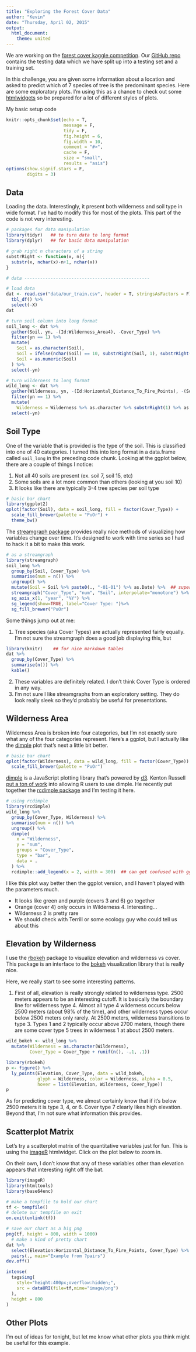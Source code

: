 ```yaml
---
title: "Exploring the Forest Cover Data"
author: "Kevin"
date: "Thursday, April 02, 2015"
output: 
  html_document:
    theme: united
---
```


We are working on the [forest cover kaggle competition](http://www.kaggle.com/c/forest-cover-type-predictionhttp://www.kaggle.com/c/forest-cover-type-prediction).  Our [GitHub repo](https://github.com/mdlerch/forest_cover) contains the testing data which we have split up into a testing set and a training set.

In this challenge, you are given some information about a location and asked to predict which of 7 species of tree is the predominant species.  Here are some exploratory plots.  I'm using this as a chance to check out some [htmlwidgets](http://htmlwidgets.org/) so be prepared for a lot of different styles of plots.

My basic setup code

```r
knitr::opts_chunk$set(echo = T, 
                      message = F, 
                      tidy = F, 
                      fig.height = 6, 
                      fig.width = 10, 
                      comment = "#>", 
                      cache = F, 
                      size = "small", 
                      results = "asis")
options(show.signif.stars = F, 
        digits = 3)
```

## Data

Loading the data.  Interestingly, it present both wilderness and soil type in wide format.  I've had to modify this for most of the plots.  This part of the code is not very interesting.

```r
# packages for data manipulation
library(tidyr)   ## to turn data to long format
library(dplyr)   ## for basic data manipulation

# grab right n characters of a string
substrRight <- function(x, n){
  substr(x, nchar(x)-n+1, nchar(x))
}

# data ------------------------------------------------

# load data
dat <- read.csv("data/our_train.csv", header = T, stringsAsFactors = F) %>% 
  tbl_df() %>% 
  select(-X)
dat

# turn soil column into long format
soil_long <- dat %>% 
  gather(Soil, yn, -(Id:Wilderness_Area4), -Cover_Type) %>% 
  filter(yn == 1) %>% 
  mutate(
    Soil = as.character(Soil), 
    Soil = ifelse(nchar(Soil) == 10, substrRight(Soil, 1), substrRight(Soil, 2)), 
    Soil = as.numeric(Soil)
  ) %>% 
  select(-yn)

# turn wilderness to long format 
wild_long <- dat %>% 
  gather(Wilderness, yn, -(Id:Horizontal_Distance_To_Fire_Points), -(Soil_Type1:Soil_Type40), -Cover_Type) %>%
  filter(yn == 1) %>% 
  mutate(
    Wilderness = Wilderness %>% as.character %>% substrRight(1) %>% as.numeric) %>% 
  select(-yn)
```

## Soil Type

One of the variable that is provided is the type of the soil.  This is classified into one of 40 categories.  I turned this into long format in a data.frame called `soil_long` in the preceding code chunk.  Looking at the ggplot below, there are a couple of things I notice:

1. Not all 40 soils are present (ex. soil 7, soil 15, etc)
2. Some soils are a lot more common than others (looking at you soil 10)
3. It looks like there are typically 3-4 tree species per soil type

```r
# basic bar chart
library(ggplot2)
qplot(factor(Soil), data = soil_long, fill = factor(Cover_Type)) + 
  scale_fill_brewer(palette = "PuOr") + 
  theme_bw()
```

The [streamgraph package](https://github.com/hrbrmstr/streamgraph) provides really nice methods of visualizing how variables change over time.  It's designed to work with time series so I had to hack it a bit to make this work.

```r
# as a streamgraph
library(streamgraph)
soil_long %>% 
  group_by(Soil, Cover_Type) %>% 
  summarise(num = n()) %>% 
  ungroup() %>% 
  mutate(Soil = Soil %>% paste0(., "-01-01") %>% as.Date) %>%  ## super cheesy
  streamgraph("Cover_Type", "num", "Soil", interpolate="monotone") %>%
  sg_axis_x(1, "year", "%Y") %>%
  sg_legend(show=TRUE, label="Cover Type: ")%>%
  sg_fill_brewer("PuOr")

```

Some things jump out at me:

1. Tree species (aka Cover Types) are actually represented fairly equally. I'm not sure the streamgraph does a good job displaying this, but

```r
library(knitr)    ## for nice markdown tables
dat %>% 
  group_by(Cover_Type) %>% 
  summarise(n()) %>% 
  kable()
```

2. These variables are definitely related.  I don't think Cover Type is ordered in any way.  
3. I'm not sure I like streamgraphs from an exploratory setting.  They do look really sleek so they'd probably be useful for presentations.

## Wilderness Area

Wilderness Area is broken into four categories, but I'm not exactly sure what any of the four categories represent.  Here's a ggplot, but I actually like the [dimple](http://dimplejs.org/) plot that's next a little bit better.

```r
# basic bar chart
qplot(factor(Wilderness), data = wild_long, fill = factor(Cover_Type)) + 
  scale_fill_brewer(palette = "PuOr")
```

[dimple](http://dimplejs.org/) is a JavaScript plotting library that's powered by [d3](http://d3js.org/).  Kenton Russell [put a ton of work](http://timelyportfolio.github.io/rCharts_dimple/dimple_timeseries.html) into allowing R users to use dimple.  He recently put together the [rcdimple package](https://github.com/timelyportfolio/rcdimple) and I'm testing it here.

```r
# using rcdimple
library(rcdimple)
wild_long %>% 
  group_by(Cover_Type, Wilderness) %>% 
  summarise(num = n()) %>% 
  ungroup() %>% 
  dimple(
    x = "Wilderness", 
    y = "num", 
    groups = "Cover_Type", 
    type = "bar", 
    data = .
  ) %>% 
  rcdimple::add_legend(x = 2, width = 300)  ## can get confused with ggvis package
```

I like this plot way better then the ggplot version, and I haven't played with the parameters much.  

* It looks like green and purple (covers 3 and 6) go together
* Orange (cover 4) only occurs in Wilderness 4.  Interesting...
* Wilderness 2 is pretty rare
* We should check with Terrill or some ecology guy who could tell us about this

## Elevation by Wilderness

I use the [rbokeh](https://github.com/bokeh/rbokeh) package to visualize elevation and wilderness vs cover.  This package is an interface to the [bokeh](http://bokeh.pydata.org/en/latest/) visualization library that is really nice.

Here, we really start to see some interesting patterns.  

1. First of all, elevation is really strongly related to wilderness type.  2500 meters appears to be an interesting cutoff.  It is basically the boundary line for wilderness type 4.  Almost all type 4 wilderness occurs below 2500 meters (about 98% of the time), and other wilderness types occur below 2500 meters only rarely.  At 2500 meters, wilderness transitions to type 3.  Types 1 and 2 typically occur above 2700 meters, though there are some cover type 5 trees in wilderness 1 at about 2500 meters.

```r
wild_bokeh <- wild_long %>% 
  mutate(Wilderness = as.character(Wilderness), 
         Cover_Type = Cover_Type + runif(n(), -.1, .1))

library(rbokeh)
p <- figure() %>% 
  ly_points(Elevation, Cover_Type, data = wild_bokeh,
            glyph = Wilderness, color = Wilderness, alpha = 0.5, 
            hover = list(Elevation, Wilderness, Cover_Type))
p
```

As for predicting cover type, we almost certainly know that if it's below 2500 meters it is type 3, 4, or 6.  Cover type 7 clearly likes high elevation.  Beyond that, I'm not sure what information this provides.

## Scatterplot Matrix

Let's try a scatterplot matrix of the quantitative variables just for fun.  This is using the [imageR](https://github.com/timelyportfolio/imageR) htmlwidget.  Click on the plot below to zoom in.  

On their own, I don't know that any of these variables other than elevation appears that interesting right off the bat.

```r
library(imageR)
library(htmltools)
library(base64enc)

# make a tempfile to hold our chart  
tf <- tempfile()
# delete our tempfile on exit
on.exit(unlink(tf))

# save our chart as a big png
png(tf, height = 800, width = 1000)
  # make a kind of pretty chart
dat %>% 
  select(Elevation:Horizontal_Distance_To_Fire_Points, Cover_Type) %>% 
  pairs(., main="Example from ?pairs")
dev.off()

intense(
  tags$img(
    style="height:400px;overflow:hidden;",
    src = dataURI(file=tf,mime="image/png")
  ),
  height = 800
)
```

## Other Plots

I'm out of ideas for tonight, but let me know what other plots you think might be useful for this example.







